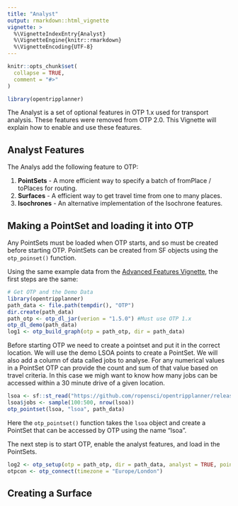 ```yaml
---
title: "Analyst"
output: rmarkdown::html_vignette
vignette: >
  %\VignetteIndexEntry{Analyst}
  %\VignetteEngine{knitr::rmarkdown}
  %\VignetteEncoding{UTF-8}
---
```


```r
knitr::opts_chunk$set(
  collapse = TRUE,
  comment = "#>"
)
```

```r
library(opentripplanner)
```

The Analyst is a set of optional features in OTP 1.x used for transport analysis. These features were removed from OTP 2.0.  This Vignette will explain how to enable and use these features.

## Analyst Features

The Analys add the following feature to OTP:

1. **PointSets** - A more efficient way to specify a batch of fromPlace / toPlaces for routing.
1. **Surfaces** - A efficient way to get travel time from one to many places.
1. **Isochrones** - An alternative implementation of the Isochrone features.

## Making a PointSet and loading it into OTP

Any PointSets must be loaded when OTP starts, and so must be created before starting OTP. PointSets can be created from SF objects using the `otp_poinset()` function.

Using the same example data from the [Advanced Features Vignette](), the first steps are the same:

```r
# Get OTP and the Demo Data
library(opentripplanner)
path_data <- file.path(tempdir(), "OTP")
dir.create(path_data)
path_otp <- otp_dl_jar(verion = "1.5.0") #Must use OTP 1.x
otp_dl_demo(path_data)
log1 <- otp_build_graph(otp = path_otp, dir = path_data)
```

Before starting OTP we need to create a pointset and put it in the correct location. We will use the demo LSOA points to create a PointSet. We will also add a column of data called jobs to analyse. For any numerical values in a PointSet OTP can provide the count and sum of that value based on travel criteria. In this case we migh want to know how many jobs can be accessed within a 30 minute drive of a given location.

```r
lsoa <- sf::st_read("https://github.com/ropensci/opentripplanner/releases/download/0.1/centroids.gpkg", stringsAsFactors = FALSE)
lsoa$jobs <- sample(100:500, nrow(lsoa))
otp_pointset(lsoa, "lsoa", path_data)
```

Here the `otp_pointset()` function takes the `lsoa` object and create a PointSet that can be accessed by OTP using the name "lsoa".

The next step is to start OTP, enable the analyst features, and load in the PointSets.

```r
log2 <- otp_setup(otp = path_otp, dir = path_data, analyst = TRUE, pointsets = TRUE)
otpcon <- otp_connect(timezone = "Europe/London")
```

## Creating a Surface



